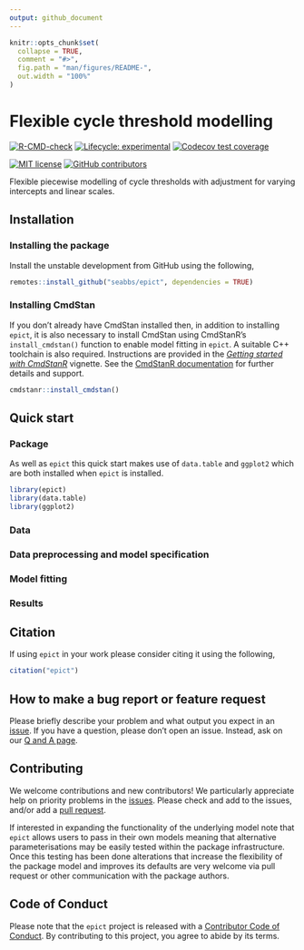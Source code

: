 ```yaml
---
output: github_document
---
```


<!-- README.md is generated from README.Rmd. Please edit that file -->

```r
knitr::opts_chunk$set(
  collapse = TRUE,
  comment = "#>",
  fig.path = "man/figures/README-",
  out.width = "100%"
)
```

# Flexible cycle threshold modelling

[![R-CMD-check](https://github.com/seabbs/epict/workflows/R-CMD-check/badge.svg)](https://github.com/seabbs/epict/actions)
[![Lifecycle: experimental](https://img.shields.io/badge/lifecycle-experimental-orange.svg)](https://lifecycle.r-lib.org/articles/stages.html#experimental)
[![Codecov test coverage](https://codecov.io/gh/seabbs/epict/branch/main/graph/badge.svg)](https://app.codecov.io/gh/seabbs/epict?branch=main)

[![MIT
license](https://img.shields.io/badge/License-MIT-blue.svg)](https://github.com/epiforecasts/epict/blob/master/LICENSE.md/)
[![GitHub contributors](https://img.shields.io/github/contributors/seabbs/epict)](https://github.com/seabbs/epict/graphs/contributors) 


Flexible piecewise modelling of cycle thresholds with adjustment for varying intercepts and linear scales.

## Installation

### Installing the package

Install the unstable development from GitHub using the following, 

```r
remotes::install_github("seabbs/epict", dependencies = TRUE)
```

### Installing CmdStan

If you don't already have CmdStan installed then, in addition to installing `epict`, it is also necessary to install CmdStan using CmdStanR's 
`install_cmdstan()` function to enable model fitting in `epict`. A suitable C++ toolchain is also required. Instructions are provided in the [_Getting started with
CmdStanR_](https://mc-stan.org/cmdstanr/articles/cmdstanr.html) vignette. See the [CmdStanR documentation](https://mc-stan.org/cmdstanr/) for further details and support. 

```r
cmdstanr::install_cmdstan()
```

## Quick start


### Package

As well as `epict` this quick start makes use of `data.table` and `ggplot2` which are both installed when `epict` is installed.

```r
library(epict)
library(data.table)
library(ggplot2)
```

### Data

### Data preprocessing and model specification

### Model fitting

### Results

## Citation

If using `epict` in your work please consider citing it using the following,

```r
citation("epict")
```

## How to make a bug report or feature request

Please briefly describe your problem and what output you expect in an [issue](https://github.com/seabbs/epict/issues). If you have a question, please don't open an issue. Instead, ask on our [Q and A page](https://github.com/seabbs/epict/discussions/categories/q-a).

## Contributing

We welcome contributions and new contributors! We particularly appreciate help on priority problems in the [issues](https://github.com/seabbs/epict/issues). Please check and add to the issues, and/or add a [pull request](https://github.com/seabbs/epict/pulls).

If interested in expanding the functionality of the underlying model note that `epict` allows users to pass in their own models meaning that alternative parameterisations may be easily tested within the package infrastructure. Once this testing has been done alterations that increase the flexibility of the package model and improves its defaults are very welcome via pull request or other communication with the package authors.

## Code of Conduct
  
Please note that the `epict` project is released with a [Contributor Code of Conduct](https://samabbott.co.uk/epict/CODE_OF_CONDUCT.html). By contributing to this project, you agree to abide by its terms.
